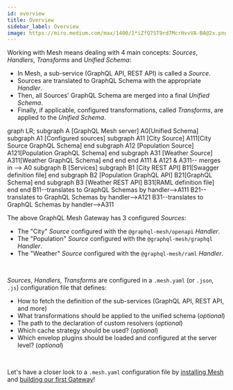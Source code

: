 ```yaml
---
id: overview
title: Overview
sidebar_label: Overview
image: https://miro.medium.com/max/1400/1*iZfQ7ST9rd7McrHvvVA-BA@2x.png
---
```



Working with Mesh means dealing with 4 main concepts: _Sources_, _Handlers_, _Transforms_ and _Unified Schema_:

- In Mesh, a sub-service (GraphQL API, REST API) is called a _Source_.
- Sources are translated to GraphQL Schema with the appropriate _Handler_.
- Then, all Sources' GraphQL Schema are merged into a final _Unified Schema_.
- Finally, if applicable, configured transformations, called _Transforms_, are applied to the _Unified Schema_.


<Graph>

  graph LR;
    subgraph A [GraphQL Mesh server]
      A0[Unified Schema]
      subgraph A1 [Configured sources]
        subgraph A11 [City Source]
          A111[City Source GraphQL Schema]
        end
        subgraph A12 [Population Source]
          A121[Population GraphQL Schema]
        end
        subgraph A31 [Weather Source]
          A311[Weather GraphQL Schema]
        end
      end
    end
    A111 & A121 & A311-- merges in --> A0
    subgraph B [Services]
      subgraph B1 [City REST API]
        B11[Swagger definition file]
      end
      subgraph B2 [Population GraphQL API]
        B21[GraphQL Schema]
      end
      subgraph B3 [Weather REST API]
        B31[RAML definition file]
      end
    end
    B11--translates to GraphQL Schemas by handler-->A111
    B21--translates to GraphQL Schemas by handler-->A121
    B31--translates to GraphQL Schemas by handler-->A311

</Graph>

The above GraphQL Mesh Gateway has 3 configured _Sources_:
- The "City" _Source_ configured with the `@graphql-mesh/openapi` _Handler_.
- The "Population" _Source_ configured with the `@graphql-mesh/graphql` _Handler_.
- The "Weather" _Source_ configured with the `@graphql-mesh/raml` _Handler_.

<br />

_Sources_, _Handlers_, _Transforms_ are configured in a `.mesh.yaml` (or `.json`, `.js`) configuration file that defines:
- How to fetch the definition of the sub-services (GraphQL API, REST API, and more)
- What transformations should be applied to the unified schema (_optional_)
- The path to the declaration of custom resolvers (_optional_)
- Which cache strategy should be used? (_optional_)
- Which envelop plugins should be loaded and configured at the server level? (_optional_)

<br />

Let's have a closer look to a `.mesh.yaml` configuration file by [installing Mesh](/docs/getting-started/installation) and [building our first Gateway](/docs/your-first-mesh-gateway)!
